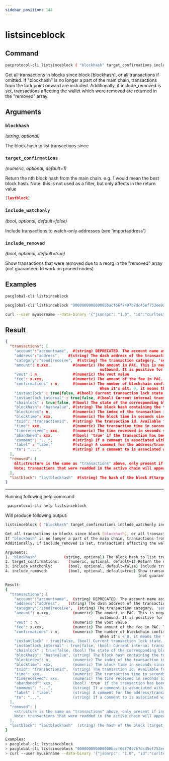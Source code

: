 ```yaml
---
sidebar_position: 144
---
```


# listsinceblock
## Command

```bash
pacprotocol-cli listsinceblock ( "blockhash" target_confirmations include_watchonly include_removed )
```

Get all transactions in blocks since block [blockhash], or all transactions if omitted.
If "blockhash" is no longer a part of the main chain, transactions from the fork point onward are included.
Additionally, if include_removed is set, transactions affecting the wallet which were removed are returned in the "removed" array.



## Arguments

### `blockhash` 
*(string, optional)*

The block hash to list transactions since


### `target_confirmations` 
*(numeric, optional, default=1)*

Return the nth block hash from the main chain. e.g. 1 would mean the best block hash. Note: this is not used as a filter, but only affects  in the return value


```json
[lastblock]
```



### `include_watchonly` 
*(bool, optional, default=false)*

Include transactions to watch-only addresses (see 'importaddress')


### `include_removed` 
*(bool, optional, default=true)*

Show transactions that were removed due to a reorg in the "removed" array
                                                           (not guaranteed to work on pruned nodes)


## Examples
```bash
pacglobal-cli listsinceblock 
```

```bash
pacglobal-cli listsinceblock "000000000000000bacf66f7497b7dc45ef753ee9a7d38571037cdb1a57f663ad" 6
```

```bash
curl --user myusername --data-binary '{"jsonrpc": "1.0", "id":"curltest", "method": "listsinceblock", "params": ["000000000000000bacf66f7497b7dc45ef753ee9a7d38571037cdb1a57f663ad", 6] }' -H 'content-type: text/plain;' http://127.0.0.1:1111/
```
## Result
```json
{
  "transactions": [
    "account":"accountname",  #(string) DEPRECATED. The account name associated with the transaction. Will be "" for the default account.
    "address":"address",    #(string) The dash address of the transaction. Not present for move transactions #(category = move).
    "category":"send|receive",  #(string) The transaction category. 'send' has negative amounts, 'receive' has positive amounts.
    "amount": x.xxx,          #(numeric) The amount in PAC. This is negative for the 'send' category, and for the 'move' category for moves 
                                          outbound. It is positive for the 'receive' category, and for the 'move' category for inbound funds.
    "vout" : n,               #(numeric) the vout value
    "fee": x.xxx,             #(numeric) The amount of the fee in PAC. This is negative and only available for the 'send' category of transactions.
    "confirmations" : n,      #(numeric) The number of blockchain confirmations for the transaction. Available for 'send' and 'receive' category of transactions.
                                          When it's &lt; 0, it means the transaction conflicted that many blocks ago.
    "instantlock" : true|false, #(bool) Current transaction lock state. Available for 'send' and 'receive' category of transactions.
    "instantlock_internal" : true|false, #(bool) Current internal transaction lock state. Available for 'send' and 'receive' category of transactions.
    "chainlock" : true|false, #(bool) The state of the corresponding block chainlock
    "blockhash": "hashvalue", #(string) The block hash containing the transaction. Available for 'send' and 'receive' category of transactions.
    "blockindex": n,          #(numeric) The index of the transaction in the block that includes it. Available for 'send' and 'receive' category of transactions.
    "blocktime": xxx,         #(numeric) The block time in seconds since epoch #(1 Jan 1970 GMT).
    "txid": "transactionid",  #(string) The transaction id. Available for 'send' and 'receive' category of transactions.
    "time": xxx,              #(numeric) The transaction time in seconds since epoch #(Jan 1 1970 GMT).
    "timereceived": xxx,      #(numeric) The time received in seconds since epoch #(Jan 1 1970 GMT). Available for 'send' and 'receive' category of transactions.
    "abandoned": xxx,         #(bool) 'true' if the transaction has been abandoned #(inputs are respendable). Only available for the 'send' category of transactions.
    "comment": "...",         #(string) If a comment is associated with the transaction.
    "label" : "label"         #(string) A comment for the address/transaction, if any
    "to": "...",              #(string) If a comment to is associated with the transaction.
  ],
  "removed": [
    &lt;structure is the same as "transactions" above, only present if include_removed=true&gt;
    Note: transactions that were readded in the active chain will appear as-is in this array, and may thus have a positive confirmation count.
  ],
  "lastblock": "lastblockhash"  #(string) The hash of the block #(target_confirmations-1) from the best block on the main chain. This is typically used to feed back into listsinceblock the next time you call it. So you would generally use a target_confirmations of say 6, so you will be continually re-notified of transactions until they've reached 6 confirmations plus any new ones
}
```


___

Running following help command
```bash
 pacprotocol-cli help listsinceblock
```
Will produce following output:


```bash
listsinceblock ( "blockhash" target_confirmations include_watchonly include_removed )

Get all transactions in blocks since block [blockhash], or all transactions if omitted.
If "blockhash" is no longer a part of the main chain, transactions from the fork point onward are included.
Additionally, if include_removed is set, transactions affecting the wallet which were removed are returned in the "removed" array.

Arguments:
1. "blockhash"            (string, optional) The block hash to list transactions since
2. target_confirmations:    (numeric, optional, default=1) Return the nth block hash from the main chain. e.g. 1 would mean the best block hash. Note: this is not used as a filter, but only affects [lastblock] in the return value
3. include_watchonly:       (bool, optional, default=false) Include transactions to watch-only addresses (see 'importaddress')
4. include_removed:         (bool, optional, default=true) Show transactions that were removed due to a reorg in the "removed" array
                                                           (not guaranteed to work on pruned nodes)

Result:
{
  "transactions": [
    "account":"accountname",  (string) DEPRECATED. The account name associated with the transaction. Will be "" for the default account.
    "address":"address",    (string) The dash address of the transaction. Not present for move transactions (category = move).
    "category":"send|receive",  (string) The transaction category. 'send' has negative amounts, 'receive' has positive amounts.
    "amount": x.xxx,          (numeric) The amount in PAC. This is negative for the 'send' category, and for the 'move' category for moves 
                                          outbound. It is positive for the 'receive' category, and for the 'move' category for inbound funds.
    "vout" : n,               (numeric) the vout value
    "fee": x.xxx,             (numeric) The amount of the fee in PAC. This is negative and only available for the 'send' category of transactions.
    "confirmations" : n,      (numeric) The number of blockchain confirmations for the transaction. Available for 'send' and 'receive' category of transactions.
                                          When it's < 0, it means the transaction conflicted that many blocks ago.
    "instantlock" : true|false, (bool) Current transaction lock state. Available for 'send' and 'receive' category of transactions.
    "instantlock_internal" : true|false, (bool) Current internal transaction lock state. Available for 'send' and 'receive' category of transactions.
    "chainlock" : true|false, (bool) The state of the corresponding block chainlock
    "blockhash": "hashvalue", (string) The block hash containing the transaction. Available for 'send' and 'receive' category of transactions.
    "blockindex": n,          (numeric) The index of the transaction in the block that includes it. Available for 'send' and 'receive' category of transactions.
    "blocktime": xxx,         (numeric) The block time in seconds since epoch (1 Jan 1970 GMT).
    "txid": "transactionid",  (string) The transaction id. Available for 'send' and 'receive' category of transactions.
    "time": xxx,              (numeric) The transaction time in seconds since epoch (Jan 1 1970 GMT).
    "timereceived": xxx,      (numeric) The time received in seconds since epoch (Jan 1 1970 GMT). Available for 'send' and 'receive' category of transactions.
    "abandoned": xxx,         (bool) 'true' if the transaction has been abandoned (inputs are respendable). Only available for the 'send' category of transactions.
    "comment": "...",         (string) If a comment is associated with the transaction.
    "label" : "label"         (string) A comment for the address/transaction, if any
    "to": "...",              (string) If a comment to is associated with the transaction.
  ],
  "removed": [
    <structure is the same as "transactions" above, only present if include_removed=true>
    Note: transactions that were readded in the active chain will appear as-is in this array, and may thus have a positive confirmation count.
  ],
  "lastblock": "lastblockhash"  (string) The hash of the block (target_confirmations-1) from the best block on the main chain. This is typically used to feed back into listsinceblock the next time you call it. So you would generally use a target_confirmations of say 6, so you will be continually re-notified of transactions until they've reached 6 confirmations plus any new ones
}

Examples:
> pacglobal-cli listsinceblock 
> pacglobal-cli listsinceblock "000000000000000bacf66f7497b7dc45ef753ee9a7d38571037cdb1a57f663ad" 6
> curl --user myusername --data-binary '{"jsonrpc": "1.0", "id":"curltest", "method": "listsinceblock", "params": ["000000000000000bacf66f7497b7dc45ef753ee9a7d38571037cdb1a57f663ad", 6] }' -H 'content-type: text/plain;' http://127.0.0.1:1111/

```

